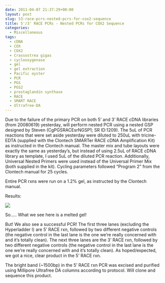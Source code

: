 ```yaml
---
date: 2011-04-07 21:37:29+00:00
layout: post
slug: 53-race-pcrs-nested-pcrs-for-cox2-sequence
title: 5'/3' RACE PCRs - Nested PCRs for COX2 Sequence
categories:
  - Miscellaneous
tags:
  - cDNA
  - COX
  - COX2
  - Crassostrea gigas
  - cyclooxygenase
  - gel
  - gel extraction
  - Pacific oyster
  - PCR
  - PGS
  - PGS2
  - prostaglandin synthase
  - RACE
  - SMART RACE
  - Ultrafree-DA
---
```


Due to the failure of the primary PCR on both 5' and 3' RACE cDNA libraries (from 20080619) yesterday, will perform nested PCR using a nested GSP designed by Steven (CgPGSRACEsrNGSP1; SR ID:1209). The 5uL of PCR reactions that were set aside yesterday were diluted to 250uL with tricine-EDTA (supplied with the Clontech SMARTer RACE cDNA Amplification Kit) as instructed in the Clontech manual. The master mix and tube layouts were exactly the same as yesterday's, but instead of using 2.5uL of RACE cDNA library as template, I used 5uL of the diluted PCR reaction. Additionally, Universal Nested Primers were used instead of the Universal Primer Mix (both supplied in the kit). Cycling parameters followed "Program 2" from the Clontech manual for 25 cycles.

Entire PCR rxns were run on a 1.2% gel, as instructed by the Clontech manual.

Results:

![](https://eagle.fish.washington.edu/Arabidopsis/20110407-01.jpg)

So..... What we see here is a melted gel!

But! We also see a successful PCR! The first three lanes (excluding the Hyperladder I) are 5' RACE rxn, followed by two different negative controls (the negative control in the last lane is the one we're really concerned with and it's totally clean). The next three lanes are the 3' RACE rxn, followed by two different negative controls (the negative control in the last lane is the one we're really concerned with and it's totally clean). As hoped/expected, we got a nice, clear product in the 5' RACE rxn.

The bright band (~1500bp) in the 5' RACE rxn PCR was excised and purified using Millipore Ultrafree DA columns according to protocol. Will clone and sequence this product.
